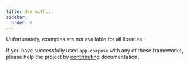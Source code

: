 ```yaml
---
title: Use with...
sidebar:
  order: 8
---
```


Unfortunately, examples are not available for all libraries.

If you have successfully used `app-compose` with any of these frameworks, please help the project by [contributing](https://github.com/grlt-hub/app-compose) documentation.
